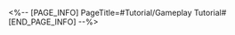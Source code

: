 <%-- [PAGE_INFO]
PageTitle=#Tutorial/Gameplay Tutorial#
[END_PAGE_INFO] --%>
{{Tutorial
|sort      = 870301
|title     = Gameplay Tutorial
|subtitle  = 
|type      = 
|about     = 
|image1    = Tutorial Gameplay Tutorial 1.png{{subst:void|<!--$UPLOAD:<<SpriteOutput/TutorialPic/TutorialPage_870301.png>-<Tutorial Gameplay Tutorial 1.png>-<Tutorial Files>>-->}}
|text1     = In Overtime Mode, your squad needs to complete {{Color|h|nobold=1|multiple rounds}} of tasks.
|image2    = Tutorial Gameplay Tutorial 2.png{{subst:void|<!--$UPLOAD:<<SpriteOutput/TutorialPic/TutorialPage_870302.png>-<Tutorial Gameplay Tutorial 2.png>-<Tutorial Files>>-->}}
|text2     = After each round of work, you will return to the lineup interface. At this time, the previous round's surviving chimeras' {{Color|h|nobold=1|stats will be carried forward}}, and chimeras that collapsed will not be able to enter the next round.
|image3    = Tutorial Gameplay Tutorial 3.png{{subst:void|<!--$UPLOAD:<<SpriteOutput/TutorialPic/TutorialPage_870303.png>-<Tutorial Gameplay Tutorial 3.png>-<Tutorial Files>>-->}}
|text3     = Before all the chimeras "collapse," find a way to get more Awoo Cookies.
}}